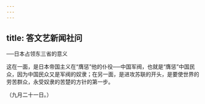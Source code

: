 ```yaml
---
---
---
```

title: 答文艺新闻社问
---



──日本占领东三省的意义

这在一面，是日本帝国主义在“膺惩”他的仆役──中国军阀，也就是“膺惩”中国民众，因为中国民众又是军阀的奴隶；在另一面，是进攻苏联的开头，是要使世界的劳苦群众，永受奴隶的苦楚的方针的第一步。

（九月二十一日。）